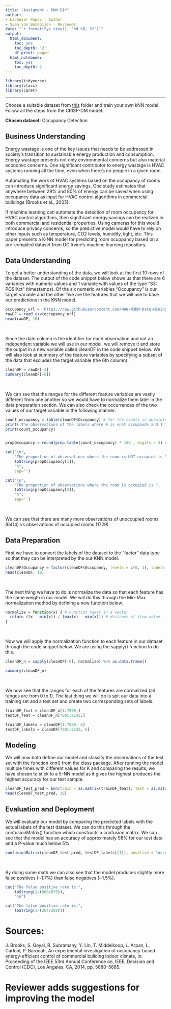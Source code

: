 ```yaml
---
title: "Assigment - kNN DIY"
author:
- Lachezar Popov - Author
- Sven van Bezooijen - Reviewer
date: "`r format(Sys.time(), '%d %B, %Y')`"
output:
  html_document:
    toc: yes
    toc_depth: '2'
    df_print: paged
  html_notebook:
    toc: yes
    toc_depth: 2
---
```



```r
library(tidyverse)
library(class)
library(caret)
```

---

Choose a suitable dataset from [this](https://github.com/HAN-M3DM-Data-Mining/assignments/tree/master/datasets) folder and train  your own kNN model. Follow all the steps from the CRISP-DM model.

**Chosen dataset**: Occupancy Detection

## Business Understanding

Energy wastage is one of the key issues that needs to be addressed in society's transition to sustainable energy production and consumption. Energy wastage presents not only environmental concerns but also material economic concerns. One significant contributor to energy wastage is HVAC systems running all the time, even when there's no people in a given room. 

Automating the work of HVAC systems based on the occupancy of rooms can introduce significant energy savings. One study estimates that anywhere between 29% and 80% of energy can be saved when using occupancy data as input for HVAC control algorithms in commercial buildings (Brooks et al., 2005).

If machine learning can automate the detection of room occupancy for HVAC control algorithms, then significant energy savings can be realized in both commercial and residential properties. Using cameras for this would introduce privacy concerns, so the predictive model would have to rely on other inputs such as temperature, CO2 levels, humidity, light, etc. This paper presents a K-NN model for predicting room ocuppancy based on a pre-compiled dataset from UC Irvine's machine learning repository.

## Data Understanding

To get a better understanding of the data, we will look at the first 10 rows of the dataset. The output of the code snippet below shows us that there are 6 variables with numeric values and 1 variable with values of the type "S3: POSIXct" (timestamps). Of the six numeric variables "Occupancy" is our target variable and the other five are the features that we will use to base our predictions in the KNN model.

```r
occupancy_url = 'https://raw.githubusercontent.com/HAN-M3DM-Data-Mining/assignments/master/datasets/KNN-occupancy.csv'
rawDF = read_csv(occupancy_url)
head(rawDF, 10)
```
<br>

Since the date column is the identifier for each observation and not an independent variable we will use in our model, we will remove it and store the output in a new variable called cleanDF in the code snippet below. We will also look at summary of the feature variables by specifying a subset of the data that excludes the target variable (the 6th column).

```r

cleanDF = rawDF[-1]
summary(cleanDF[-6])
```
<br>

We can see that the ranges for the different feature variables are vastly different from one another so we would have to normalize them later in the data preparation section. We can also check the occurrences of the two values of our target variable in the following manner:

```r
count_occupancy = table(cleanDF$Occupancy) # for the counts in absolute terms
print('The observations of the labels where 0 is <not occupied> and 1 is <occupied> is:' )
print(count_occupancy)


propOccupancy = round(prop.table(count_occupancy) * 100 , digits = 2) # returns the proportion of each label in percentage terms

cat("\n",
    "The proportion of observations where the room is NOT occupied is ",
    toString(propOccupancy[1]),
    "%",
    sep='')

cat("\n",
    "The proportion of observations where the room is occupied is ",
    toString(propOccupancy[2]),
    "%",
    sep='')

```
<br>

We can see that there are many more observations of unoccupied rooms (6414) vs observations of occupied rooms (1729)

## Data Preparation

First we have to convert the labels of the dataset to the "factor" data type so that they can be interpreted by the our KNN model. 

```r
cleanDF$Occupancy = factor(cleanDF$Occupancy, levels = c(0, 1), labels = c("not_occupied", "occupied")) %>% relevel("not_occupied")
head(cleanDF, 10)
```

<br>

The next thing we have to do is normalize the data so that each feature has the same weigth in our model. We will do this through the Min-Max normalization method by defining a new function below.

```r
normalize = function(x) { # Function takes in a vector
  return ((x - min(x)) / (max(x) - min(x))) # distance of item value - minimum vector value divided by the range of all vector values
}
```

<br>

Now we will apply the normalization function to each feature in our dataset through the code snippet below. We are using the sapply() function to do this.

```r
cleanDF_n = sapply(cleanDF[-6], normalize) %>% as.data.frame()

summary(cleanDF_n)
```
<br>

We now see that the ranges for each of the features are normalized (all ranges are from 0 to 1). The last thing we will do is spit our data into a training set and a test set and create two corresponding sets of labels. 

```r
trainDF_feat = cleanDF_n[1:7000,]
testDF_feat = cleanDF_n[7001:8143,]

trainDF_labels = cleanDF[1:7000, 6]
testDF_labels = cleanDF[7001:8143, 6]
```


## Modeling

We will now both define our model and classify the observations of the test set with the function knn() from the class package. After running the model multiple times with different values for K and comparing the results, we have chosen to stick to a 5-NN model as it gives the highest produces the highest accuracy for our test sample.

```r
cleanDF_test_pred = knn(train = as.matrix(trainDF_feat), test = as.matrix(testDF_feat), cl = as.matrix(trainDF_labels), k = 5)
head(cleanDF_test_pred, 10)
```

## Evaluation and Deployment

We will evaluate our model by comparing the predicted labels with the actual labels of the test dataset. We can do this through the confusionMatrix() function which constructs a confusion matrix. We can see that the model has an accuracy of approximately 98% for our test data and a P-value much below 5%.

```r
confusionMatrix(cleanDF_test_pred, testDF_labels[[1]], positive = "occupied", dnn = c("Prediction", "Actual"))
```
<br>

By doing some math we can also see that the model produces slightly more false positives (~1.7%) than false negatives (~1.5%).

```r
cat("The false positive rate is:",
    toString(1-(860/875)),
    "\n")

cat("The false positive rate is:",
    toString(1-(264/268)))
```

# Sources:

  J. Brooks, S. Goyal, R. Subramany, Y. Lin, T. Middelkoop, L. Arpan, L. Carloni, P.
Barooah, An experimental investigation of occupancy-based energy-efficient
control of commercial building indoor climate, in: Proceeding of the IEEE 53rd
Annual Conference on, IEEE, Decision and Control (CDC), Los Angeles, CA,
2014, pp. 5680–5685.

# Reviewer adds suggestions for improving the model